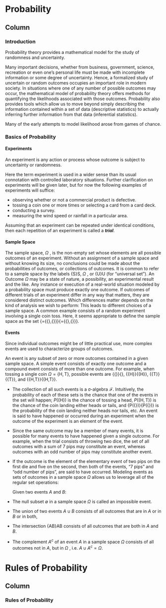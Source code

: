 Probability {data-navmenu="Probability"}
=====================================

Column {.tabset}
-------------------------------------------------

### Introduction

Probability theory provides a mathematical model for the study of randomness and uncertainty. 

Many important decisions, whether from business, government, science, recreation or even one's personal life must be made with incomplete information or some degree of uncertainty. Hence, a formalized study of uncertain or random outcomes occupies an important role in modern society. In situations where one of any number of possible outcomes may occur, the mathematical model of probability theory offers methods for quantifying the likelihoods associated with those outcomes. Probability also provides tools which allow us to move beyond simply describing the information contained within a set of data (descriptive statistics) to actually inferring further information from that data (inferential statistics). 

Many of the early attempts to model likelihood arose from games of chance. 

### Basics of Probability

#### Experiments

An experiment is any action or process whose outcome is subject to uncertainty or randomness.

Here the term experiment is used in a wider sense than its usual connotation with controlled laboratory situations. Further clarification on experiments will be given later, but for now the following examples of experiments will suffice:

* observing whether or not a commercial product is defective.
* tossing a coin one or more times or selecting a card from a card deck.
* conducting a survey.
* measuring the wind speed or rainfall in a particular area.

Assuming that an experiment can be repeated under identical conditions, then each repetition of an experiment is called a ***trial***.

#### Sample Space
The sample space, $\Omega$ , is the non-empty set whose elements are all possible outcomes of an experiment. Without an assignment of a sample space and without knowing its size, no conclusions could be made about the probabilities of outcomes, or collections of outcomes. It is common to refer to a sample space by the labels {\displaystyle S}S, $\Omega$ , or {\displaystyle U}U (for "universal set"). An Outcome $\Omega$  may be a state of nature, a possibility, an experimental result and the like. Any instance or execution of a real-world situation modeled by a probability space must produce exactly one outcome. If outcomes of different trials of an experiment differ in any way that matters, they are considered distinct outcomes. Which differences matter depends on the kind of analysis we wish to perform: This leads to different choices of a sample space. A common example consists of a random experiment involving a single coin toss. Here, it seems appropriate to define the sample space as the set {\displaystyle \Omega =\{{\text{H}},{\text{T}}\}}{\displaystyle \Omega =\{{\text{H}},{\text{T}}\}}.

#### Events
Since individual outcomes might be of little practical use, more complex events are used to characterize groups of outcomes. 
<p>
An event is any subset of zero or more outcomes contained in a given sample space. A simple event consists of exactly one outcome and a compound event consists of more than one outcome. For example, when tossing a single coin ${\displaystyle \Omega =\{{\text{H}},{\text{T}}\}}$, possible events are {\displaystyle \{\}}\{\}, {\displaystyle \{H\}}{\displaystyle \{H\}}, {\displaystyle \{T\}}{\displaystyle \{T\}}, and {\displaystyle \{H,T\}}{\displaystyle \{H,T\}}. 
<p>

* The collection of all such events is a σ-algebra ${\mathcal {F}}$. Intuitively, the probability of each of these sets is the chance that one of the events in the set will happen; ${\displaystyle P(\{{\text{H}}\})}$ is the chance of tossing a head, ${\displaystyle P(\{{\text{H}},{\text{T}}\})}$ is the chance of the coin landing either heads or tails, and {\displaystyle P(\{\})}{\displaystyle P(\{\})} is the probability of the coin landing neither heads nor tails, etc. An event is said to have happened or occurred during an experiment when the outcome of the experiment is an element of the event. 
<p>
* Since the same outcome may be a member of many events, it is possible for many events to have happened given a single outcome. For example, when the trial consists of throwing two dice, the set of all outcomes with a sum of 7 pips may constitute an event, whereas outcomes with an odd number of pips may constitute another event. 
<p>
* If the outcome is the element of the elementary event of two pips on the first die and five on the second, then both of the events, "7 pips" and "odd number of pips", are said to have occurred. Modeling events as sets of outcomes in a sample space $\Omega$  allows us to leverage all of the regular set operations:
<p>
Given two events $A$ and $B$:

* The null subset ${\displaystyle \emptyset }$ in a sample space $\Omega$  is called an impossible event.
* The union of two events ${\displaystyle A\cup B}$ consists of all outcomes that are in $A$ or in $B$ or in both,
* The intersection {\displaystyle A\cap B}A\cap B consists of all outcomes that are both in $A$ and $B$.
* The complement ${\displaystyle A^{c}}$ of an event $A$ in a sample space $\Omega$  consists of all outcomes not in $A$, but in $\Omega$ , i.e. ${\displaystyle A\cup A^{c}=\Omega }$.

Rules of Probability {data-navmenu="Probability"}
=====================================

Column {.tabset}
-------------------------------------------------


### Rules of Probability


